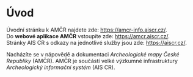 # Úvod {.unnumbered}

::: {.callout-tip}
Úvodní stránku k AMČR najdete zde: [https://amcr-info.aiscr.cz/](https://amcr-info.aiscr.cz/).  
Do **webové aplikace AMČR** vstoupíte zde: [https://amcr.aiscr.cz/](https://amcr.aiscr.cz/).  
Stránky AIS CR s odkazy na jednotlivé služby jsou zde: [https://aiscr.cz/](https://aiscr.cz/).
:::

Nacházíte se v nápovědě a dokumentaci *Archeologické mapy České Republiky* (AMČR).
AMČR je součástí velké výzkumné infrastruktury *Archeologický informační systém* (AIS CR).






